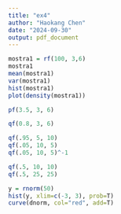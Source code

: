 ```yaml
---
title: "ex4"
author: "Haokang Chen"
date: "2024-09-30"
output: pdf_document
---
```

```r
mostra1 = rf(100, 3,6)
mostra1
mean(mostra1)
var(mostra1)
hist(mostra1)
plot(density(mostra1))
```

```r
pf(3.5, 3, 6)
```

```r
qf(0.8, 3, 6)
```
```r
qf(.95, 5, 10)
qf(.05, 10, 5)
qf(.05, 10, 5)^-1

```


```r
qf(.5, 10, 10)
qf(.5, 25, 25)
```


```r
y = rnorm(50)
hist(y, xlim=c(-3, 3), prob=T)
curve(dnorm, col="red", add=T)
```